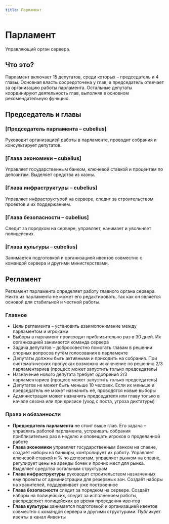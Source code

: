 ```yaml
---
title: Парламент
---
```


# Парламент

Управляющий орган сервера.

## Что это?

Парламент включает 15 депутатов, среди которых – председатель и 4 главы. Основная власть сосредоточена у глав, а председатель отвечает за организацию работы парламента. Остальные депутаты координируют деятельность глав, выполняя в основном рекомендательную функцию.

## Председатель и главы

### [Председатель парламента – cubelius]

Руководит организацией работы в парламенте, проводит собрания и консультирует депутатов.

### [Глава экономики – cubelius]

Управляет государственным банком, ключевой ставкой и процентам по депозитам. Выделяет средства из казны.

### [Глава инфраструктуры – cubelius]

Управляет инфраструктурой на сервере, следит за строительством проектов и их поддержанием.

### [Глава безопасности – cubelius]

Следит за порядком на сервере, управляет, нанимает и увольняет полицейских.

### [Глава культуры – cubelius]

Занимается подготовкой и организацией ивентов совместно с командой сервера и другими министерствами.

## Регламент

Регламент парламента определяет работу главного органа сервера. Никто из парламента не может его редактировать, так как он является основой для стабильной и честной работы.

### Главное

- Цель регламента – установить взаимопонимание между парламентом и игроками
- Выборы в парламент происходят приблизительно раз в 30 дней. Их организацией занимается команда сервера
- Задача депутатов – добросовестно помогать главам в решении спорных вопросов путём голосования в парламенте
- Депутаты должны быть активными и приходить на собрания. При систематических пропусках возможно исключение по решению 2/3 парламентариев (процесс может запустить только председатель)
- Назначение нового депутата требует одобрения 2/3 парламентариев (процесс может запустить только председатель)
- Депутатов не может быть меньше 10 человек. Если их меньше и председатель не может назначить её, проводятся новые выборы
- Администрация может назначить председателя или главу только в начале сезона или при кризисе (уход с поста, угроза диктатуры)

### Права и обязанности

- **Председатель парламента** не стоит выше глав. Его задача – управлять работой парламента, устраивать собрания приблизительно раз в неделю и оповещать игроков о проделанной работе
- **Глава экономики** управляет государственным банком на спавне, создаёт наборы на банкиры, контролирует их работу. Управляет ключевой ставкой и % по депозитам, управляет рынком на спавне, регулирует цены на аренды бочек и прочих мест для рынка. Выделяет средства остальным структурам
- **Глава инфраструктуры** руководит строительством назначенных ему проекты от администрации для резервных зон. Создаёт наборы на хранителей, поддерживает уже построенное
- **Глава безопасности** следит за порядком на сервере. Создаёт наборы на полицейских, следит за исполнением работы, распределяет полицейских во время проведения ивентов
- **Глава культуры** занимается подготовкой и организацией ивентов совместно с командой сервера и другими структурами. Публикует ивенты в канал #ивенты
